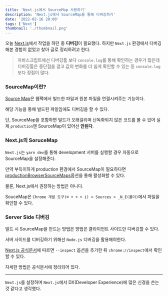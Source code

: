 ```yaml
---
title: 'Next.js에서 SourceMap 사용하기'
description: 'Next.js에서 SourceMap을 통해 디버깅하기'
date: '2022-02-16 20:00'
tags: ['Next']
thumbnail: './thumbnail.png'
---
```


오늘 [Next.js](https://nextjs.org/)에서 작업을 하던 중 **디버깅**이 필요했다. 하지만 `Next.js` 환경에서 디버깅해본 경험이 없었고 찾아 글로 정리하려고 한다.

> 자바스크립트에선 디버깅툴 보다 `console.log`를 통해 확인하는 경우가 많은데 디버깅툴은 중단점을 걸고 값의 변화를 더 쉽게 확인할 수 있는 등 `console.log`보다 장점이 많다.

### SourceMap이란?

[Source Map](https://joshua1988.github.io/webpack-guide/devtools/source-map.html#%EC%86%8C%EC%8A%A4-%EB%A7%B5)은 웹팩에서 빌드한 파일과 원본 파일을 연결시켜주는 기능이다.

해당 기능을 통해 빌드된 파일임에도 디버깅을 할 수 있다.

단, SourceMap을 포함하면 빌드가 오래걸리며 난독화되지 않은 코드를 볼 수 있어 실제 `production`엔 SourceMap이 있어선 **안된다**.

### Next.js의 SoruceMap

`Next.js`는 `yarn dev`를 통해 development 서버를 실행할 경우 자동으로 SourceMap을 설정해준다.

만약 부득이하게 production 환경에서 SourceMap이 필요하다면 [productionBrowserSourceMaps](https://nextjs.org/docs/advanced-features/source-maps)옵션을 통해 활성화할 수 있다.

물론, Next.js에서 권장하는 방법은 아니다.

SouceMap은 `Chrome 개발 도구(⌘ + ⌥ + i) > Sources > _N_E(폴더)`에서 파일을 확인할 수 있다.

### Server Side 디버깅

빌드 시 SourceMap을 만드는 방법은 방법은 클라이언트 사이드만 디버깅할 수 있다.

서버 사이드를 디버깅하기 위해선 `Node.js` 디버깅을 활용해야한다.

[Next.js 공식문서](https://nextjs.org/docs/advanced-features/debugging)에 따르면 `--inspect` 옵션을 추가한 뒤 `chrome://inspect`에서 확인할 수 있다.

자세한 방법은 공식문서에 정리되어 있다.

---

`Next.js`를 설정하며 `Next.js`에서 DX(Developer Experience)에 많은 신경을 쓴는 것 같다고 생각했다.
